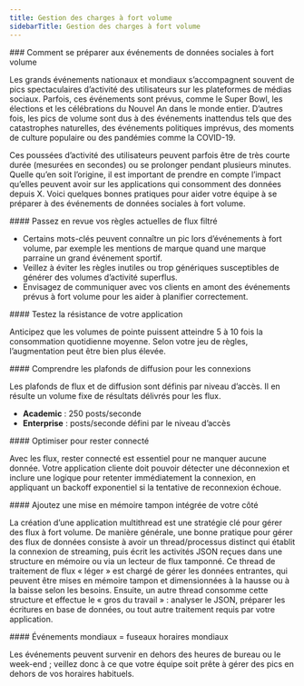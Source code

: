 ```yaml
---
title: Gestion des charges à fort volume
sidebarTitle: Gestion des charges à fort volume
---
```


<div id="how-to-plan-for-high-volume-social-data-events">
  ### Comment se préparer aux événements de données sociales à fort volume
</div>

Les grands événements nationaux et mondiaux s’accompagnent souvent de pics spectaculaires d’activité des utilisateurs sur les plateformes de médias sociaux. Parfois, ces événements sont prévus, comme le Super Bowl, les élections et les célébrations du Nouvel An dans le monde entier. D’autres fois, les pics de volume sont dus à des événements inattendus tels que des catastrophes naturelles, des événements politiques imprévus, des moments de culture populaire ou des pandémies comme la COVID-19.

Ces poussées d’activité des utilisateurs peuvent parfois être de très courte durée (mesurées en secondes) ou se prolonger pendant plusieurs minutes. Quelle qu’en soit l’origine, il est important de prendre en compte l’impact qu’elles peuvent avoir sur les applications qui consomment des données depuis X. Voici quelques bonnes pratiques pour aider votre équipe à se préparer à des événements de données sociales à fort volume.

<div id="review-your-current-filtered-stream-rules">
  #### Passez en revue vos règles actuelles de flux filtré
</div>

* Certains mots-clés peuvent connaître un pic lors d’événements à fort volume, par exemple les mentions de marque quand une marque parraine un grand événement sportif.
* Veillez à éviter les règles inutiles ou trop génériques susceptibles de générer des volumes d’activité superflus.
* Envisagez de communiquer avec vos clients en amont des événements prévus à fort volume pour les aider à planifier correctement.
     

<div id="stress-test-your-application">
  #### Testez la résistance de votre application
</div>

Anticipez que les volumes de pointe puissent atteindre 5 à 10 fois la consommation quotidienne moyenne. Selon votre jeu de règles, l’augmentation peut être bien plus élevée.

<div id="understand-delivery-caps-for-connections">
  #### Comprendre les plafonds de diffusion pour les connexions
</div>

Les plafonds de flux et de diffusion sont définis par niveau d’accès. Il en résulte un volume fixe de résultats délivrés pour les flux.

* **Academic** : 250 posts/seconde
* **Enterprise** : posts/seconde défini par le niveau d’accès

<div id="optimize-to-stay-connected">
  #### Optimiser pour rester connecté
</div>

Avec les flux, rester connecté est essentiel pour ne manquer aucune donnée. Votre application cliente doit pouvoir détecter une déconnexion et inclure une logique pour retenter immédiatement la connexion, en appliquant un backoff exponentiel si la tentative de reconnexion échoue.
 

<div id="add-built-in-buffering-on-your-end">
  #### Ajoutez une mise en mémoire tampon intégrée de votre côté
</div>

La création d’une application multithread est une stratégie clé pour gérer des flux à fort volume. De manière générale, une bonne pratique pour gérer des flux de données consiste à avoir un thread/processus distinct qui établit la connexion de streaming, puis écrit les activités JSON reçues dans une structure en mémoire ou via un lecteur de flux tamponné. Ce thread de traitement de flux « léger » est chargé de gérer les données entrantes, qui peuvent être mises en mémoire tampon et dimensionnées à la hausse ou à la baisse selon les besoins. Ensuite, un autre thread consomme cette structure et effectue le « gros du travail » : analyser le JSON, préparer les écritures en base de données, ou tout autre traitement requis par votre application.
 

<div id="global-events-global-time-zones">
  #### Événements mondiaux = fuseaux horaires mondiaux
</div>

Les événements peuvent survenir en dehors des heures de bureau ou le week-end ; veillez donc à ce que votre équipe soit prête à gérer des pics en dehors de vos horaires habituels.